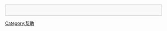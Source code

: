 <div style="background-color: #f8f8f8; padding: 10px; border: 1px solid #ccc;">
<div style="font-weight: bold;">{{{1}}}</div>
{{{2}}}
</div>

[[Category:帮助]]